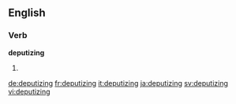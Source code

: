 
==English==

===Verb===
'''deputizing'''

# {{present participle of|deputize}}

[[de:deputizing]]
[[fr:deputizing]]
[[it:deputizing]]
[[ja:deputizing]]
[[sv:deputizing]]
[[vi:deputizing]]